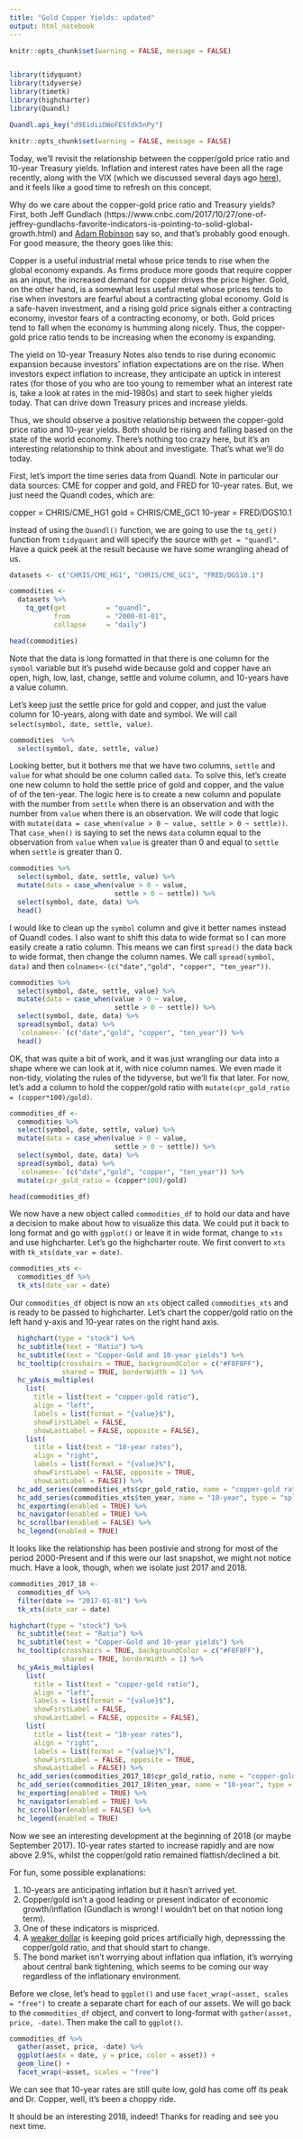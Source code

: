 ```yaml
---
title: "Gold Copper Yields: updated"
output: html_notebook
---
```



```r
knitr::opts_chunk$set(warning = FALSE, message = FALSE)


library(tidyquant)
library(tidyverse)
library(timetk)
library(highcharter)
library(Quandl)

Quandl.api_key("d9EidiiDWoFESfdk5nPy")

knitr::opts_chunk$set(warning = FALSE, message = FALSE)
```

Today, we'll revisit the relationship between the copper/gold price ratio and 10-year Treasury yields. Inflation and interest rates have been all the rage recently, along with the VIX (which we discussed several days ago [here](http://www.reproduciblefinance.com/2018/02/12/vix-and-realized-volatility-updating-our-previous-work/)), and it feels like a good time to refresh on this concept.

Why do we care about the copper-gold price ratio and Treasury yields? First, both Jeff Gundlach (https://www.cnbc.com/2017/10/27/one-of-jeffrey-gundlachs-favorite-indicators-is-pointing-to-solid-global-growth.html) and [Adam Robinson](http://robinsonglobalstrategies.com/) say so, and that's probably good enough. For good measure, the theory goes like this:

Copper is a useful industrial metal whose price tends to rise when the global economy expands. As firms produce more goods that require copper as an input, the increased demand for copper drives the price higher. Gold, on the other hand, is a somewhat less useful metal whose prices tends to rise when investors are fearful about a contracting global economy. Gold is a safe-haven investment, and a rising gold price signals either a contracting economy, investor fears of a contracting economy, or both. Gold prices tend to fall when the economy is humming along nicely. Thus, the copper-gold price ratio tends to be increasing when the economy is expanding.

The yield on 10-year Treasury Notes also tends to rise during economic expansion because investors' inflation expectations are on the rise. When investors expect inflation to increase, they anticipate an uptick in interest rates (for those of you who are too young to remember what an interest rate is, take a look at rates in the mid-1980s) and start to seek higher yields today.  That can drive down Treasury prices and increase yields.

Thus, we should observe a positive relationship between the copper-gold price ratio and 10-year yields. Both should be rising and falling based on the state of the world economy. There's nothing too crazy here, but it's an interesting relationship to think about and investigate. That's what we'll do today.

First, let's import the time series data from Quandl. Note in particular our data sources: CME for copper and gold, and FRED for 10-year rates. But, we just need the Quandl codes, which are:

copper = CHRIS/CME_HG1
gold   = CHRIS/CME_GC1
10-year = FRED/DGS10.1

Instead of using the `Quandl()` function, we are going to use the `tq_get()` function from `tidyquant` and will specify the source with 
`get = "quandl"`.  Have a quick peek at the result because we have some wrangling ahead of us.

```r
datasets <- c("CHRIS/CME_HG1", "CHRIS/CME_GC1", "FRED/DGS10.1")

commodities <- 
  datasets %>%
    tq_get(get          = "quandl",
           from         = "2000-01-01",
           collapse     = "daily") 

head(commodities)
```

Note that the data is long formatted in that there is one column for the `symbol` variable but it's pusehd wide because gold and copper have an open, high, low, last, change, settle and volume column, and 10-years have a value column. 

Let's keep just the settle price for gold and copper, and just the value column for 10-years, along with date and symbol. We will call `select(symbol, date, settle, value)`.

```r
commodities  %>% 
  select(symbol, date, settle, value)
```

Looking better, but it bothers me that we have two columns, `settle` and `value` for what should be one column called `data`. To solve this, let's create one new column to hold the settle price of gold and copper, and the value of of the ten-year. The logic here is to create a new column and populate with the number from `settle` when there is an observation and with the number from `value` when there is an observation. We will code that logic with
`mutate(data = case_when(value > 0 ~ value, settle > 0 ~ settle))`. That `case_when()` is saying to set the news `data` column equal to the observation from `value` when `value` is greater than 0 and equal to `settle` when `settle` is greater than 0. 

```r
commodities %>%  
  select(symbol, date, settle, value) %>% 
  mutate(data = case_when(value > 0 ~ value,
                          settle > 0 ~ settle)) %>% 
  select(symbol, date, data) %>% 
  head()
```

I would like to clean up the `symbol` column and give it better names instead of Quandl codes. I also want to shift this data to wide format so I can more easily create a ratio column.  This means we can first `spread()` the data back to wide format, then change the column names. We call 
`spread(symbol, data)` and then `colnames<-(c("date","gold", "copper", "ten_year"))`.

```r
commodities %>% 
  select(symbol, date, settle, value) %>% 
  mutate(data = case_when(value > 0 ~ value,
                          settle > 0 ~ settle)) %>% 
  select(symbol, date, data) %>% 
  spread(symbol, data) %>% 
  `colnames<-`(c("date","gold", "copper", "ten_year")) %>% 
  head()
```

OK, that was quite a bit of work, and it was just wrangling our data into a shape where we can look at it, with nice column names. We even made it non-tidy, violating the rules of the tidyverse, but we'll fix that later. For now, let's add a column to hold the copper/gold ratio with 
`mutate(cpr_gold_ratio = (copper*100)/gold)`.

```r
commodities_df <-
  commodities %>% 
  select(symbol, date, settle, value) %>% 
  mutate(data = case_when(value > 0 ~ value,
                          settle > 0 ~ settle)) %>% 
  select(symbol, date, data) %>% 
  spread(symbol, data) %>% 
  `colnames<-`(c("date","gold", "copper", "ten_year")) %>% 
  mutate(cpr_gold_ratio = (copper*100)/gold) 

head(commodities_df)
```

We now have a new object called `commodities_df` to hold our data and have a decision to make about how to visualize this data. We could put it back to long format and go with `ggplot()` or leave it in wide format, change to `xts` and use highcharter. Let's go the highcharter route. We first convert to `xts` with `tk_xts(date_var = date)`.

```r
commodities_xts <- 
  commodities_df %>% 
  tk_xts(date_var = date)
```

Our `commodities_df` object is now an `xts` object called `commodities_xts` and is ready to be passed to highcharter. Let's chart the copper/gold ratio on the left hand y-axis and 10-year rates on the right hand axis.


```r
  highchart(type = "stock") %>%
  hc_subtitle(text = "Ratio") %>%
  hc_subtitle(text = "Copper-Gold and 10-year yields") %>%
  hc_tooltip(crosshairs = TRUE, backgroundColor = c("#F8F8FF"),
             shared = TRUE, borderWidth = 1) %>%
  hc_yAxis_multiples(
    list(
      title = list(text = "copper-gold ratio"),
      align = "left",
      labels = list(format = "{value}$"),
      showFirstLabel = FALSE,
      showLastLabel = FALSE, opposite = FALSE),
    list(
      title = list(text = "10-year rates"),
      align = "right",
      labels = list(format = "{value}%"),
      showFirstLabel = FALSE, opposite = TRUE,
      showLastLabel = FALSE)) %>%
  hc_add_series(commodities_xts$cpr_gold_ratio, name = "copper-gold ratio", yAxis = 0) %>% 
  hc_add_series(commodities_xts$ten_year, name = "10-year", type = "spline", yAxis = 1) %>% 
  hc_exporting(enabled = TRUE) %>% 
  hc_navigator(enabled = TRUE) %>% 
  hc_scrollbar(enabled = FALSE) %>% 
  hc_legend(enabled = TRUE)
```


It looks like the relationship has been postivie and strong for most of the period 2000-Present and if this were our last snapshot, we might not notice much. Have a look, though, when we isolate just 2017 and 2018. 

```r
commodities_2017_18 <- 
  commodities_df %>% 
  filter(date >= "2017-01-01") %>% 
  tk_xts(date_var = date)

highchart(type = "stock") %>%
  hc_subtitle(text = "Ratio") %>%
  hc_subtitle(text = "Copper-Gold and 10-year yields") %>%
  hc_tooltip(crosshairs = TRUE, backgroundColor = c("#F8F8FF"),
             shared = TRUE, borderWidth = 1) %>%
  hc_yAxis_multiples(
    list(
      title = list(text = "copper-gold ratio"),
      align = "left",
      labels = list(format = "{value}$"),
      showFirstLabel = FALSE,
      showLastLabel = FALSE, opposite = FALSE),
    list(
      title = list(text = "10-year rates"),
      align = "right",
      labels = list(format = "{value}%"),
      showFirstLabel = FALSE, opposite = TRUE,
      showLastLabel = FALSE)) %>%
  hc_add_series(commodities_2017_18$cpr_gold_ratio, name = "copper-gold ratio", yAxis = 0) %>% 
  hc_add_series(commodities_2017_18$ten_year, name = "10-year", type = "spline", yAxis = 1) %>% 
  hc_exporting(enabled = TRUE) %>% 
  hc_navigator(enabled = TRUE) %>% 
  hc_scrollbar(enabled = FALSE) %>% 
  hc_legend(enabled = TRUE)
```

Now we see an interesting development at the beginning of 2018 (or maybe September 2017).  10-year rates started to increase rapidly and are now above 2.9%, whilst the copper/gold ratio remained flattish/declined a bit. 

For fun, some possible explanations: 

1) 10-years are anticipating inflation but it hasn't arrived yet.
2) Copper/gold isn't a good leading or present indicator of economic growth/inflation (Gundlach is wrong! I wouldn't bet on that notion long term).
3) One of these indicators is mispriced.
4) A [weaker dollar](http://www.businessinsider.com/gold-price-something-unusual-us-happening-2018-2) is keeping gold prices artificially high, depresssing the copper/gold ratio, and that should start to change.
5) The bond market isn't worrying about inflation qua inflation, it's worrying about central bank tightening, which seems to be coming our way regardless of the inflationary environment. 

Before we close, let's head to `ggplot()` and use `facet_wrap(~asset, scales = "free")` to create a separate chart for each of our assets. We will go back to the `commodities_df` object, and convert to long-format with `gather(asset, price, -date)`. Then make the call to `ggplot()`.

```r
commodities_df %>% 
  gather(asset, price, -date) %>% 
  ggplot(aes(x = date, y = price, color = asset)) +
  geom_line() + 
  facet_wrap(~asset, scales = "free")
```  

We can see that 10-year rates are still quite low, gold has come off its peak and Dr. Copper, well, it's been a choppy ride.

It should be an interesting 2018, indeed! Thanks for reading and see you next time. 

